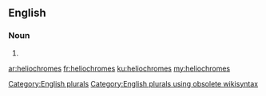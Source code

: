 ==English==

===Noun===
{{head|en}}

# {{plural of|heliochrome}}

[[Category:English plurals]][[Category:English plurals using obsolete wikisyntax]]

[[ar:heliochromes]]
[[fr:heliochromes]]
[[ku:heliochromes]]
[[my:heliochromes]]
